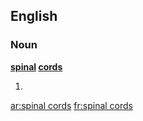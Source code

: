 ==English==

===Noun===
'''[[spinal]] [[cord]]s'''

# {{plural of|spinal cord}}

[[ar:spinal cords]]
[[fr:spinal cords]]